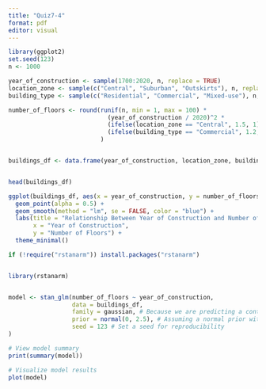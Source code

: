 ```yaml
---
title: "Quiz7-4"
format: pdf
editor: visual
---
```

```r

library(ggplot2)
set.seed(123) 
n <- 1000 

year_of_construction <- sample(1700:2020, n, replace = TRUE)
location_zone <- sample(c("Central", "Suburban", "Outskirts"), n, replace = TRUE, prob = c(0.3, 0.5, 0.2))
building_type <- sample(c("Residential", "Commercial", "Mixed-use"), n, replace = TRUE)

number_of_floors <- round(runif(n, min = 1, max = 100) * 
                            (year_of_construction / 2020)^2 * 
                            (ifelse(location_zone == "Central", 1.5, 1)) * 
                            (ifelse(building_type == "Commercial", 1.2, 1)) 
                          )


buildings_df <- data.frame(year_of_construction, location_zone, building_type, number_of_floors)


head(buildings_df)

ggplot(buildings_df, aes(x = year_of_construction, y = number_of_floors)) +
  geom_point(alpha = 0.5) + 
  geom_smooth(method = "lm", se = FALSE, color = "blue") +  
  labs(title = "Relationship Between Year of Construction and Number of Floors",
       x = "Year of Construction",
       y = "Number of Floors") +
  theme_minimal() 
```

```r

if (!require("rstanarm")) install.packages("rstanarm")


library(rstanarm)


model <- stan_glm(number_of_floors ~ year_of_construction, 
                  data = buildings_df, 
                  family = gaussian, # Because we are predicting a continuous outcome
                  prior = normal(0, 2.5), # Assuming a normal prior with mean 0 and SD 2.5
                  seed = 123 # Set a seed for reproducibility
)

# View model summary
print(summary(model))

# Visualize model results
plot(model)
```

